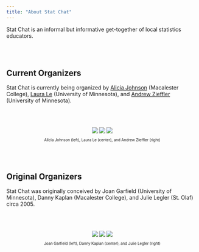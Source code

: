 ```yaml
---
title: "About Stat Chat"
---
```


Stat Chat is an informal but informative get-together of local statistics educators. 

<br /><br />

## Current Organizers

Stat Chat is currently being organized by [Alicia Johnson](mailto:ajohns24@macalester.edu?subject=Stat Chat) (Macalester College), [Laura Le](mailto:free0312@umn.edu?subject=Stat Chat) (University of Minnesota), and [Andrew Zieffler](mailto:zief0002@umn.edu?subject=Stat Chat) (University of Minnesota).

<br /><br />

<div style="width:100%; font-size:70%; text-align:center;">
<img src="img/johnson.jpg"/ style>
<img src="img/le.jpg" />
<img src="img/zieffler.jpg" />
<p>Alicia Johnson (left), Laura Le (center), and Andrew Zieffler (right)</p>
</div>


<br /><br />

## Original Organizers

Stat Chat was originally conceived by Joan Garfield (University of Minnesota), Danny Kaplan (Macalester College), and Julie Legler (St. Olaf) circa 2005.

<br /><br />

<div style="width:100%; font-size:70%; text-align:center;">
<img src="img/garfield.jpg"/ style>
<img src="img/kaplan.jpg" />
<img src="img/legler.jpg" />
<p>Joan Garfield (left), Danny Kaplan (center), and Julie Legler (right)</p>
</div>




